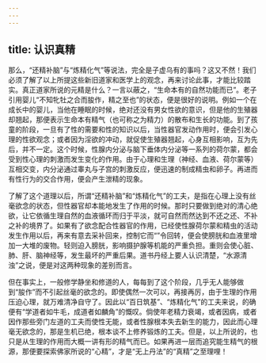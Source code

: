 ```yaml
---
---
---
```

title: 认识真精
---




那么，“还精补脑”与“炼精化气”等说法，完全是子虚乌有的事吗？这又不然！我们必须了解了以上所提这些新旧道家和医学上的观念，再来讨论此事，才能比较踏实。真正道家所说的元精是什么？一言以蔽之，“生命本有的自然功能而已”。老子引用婴儿“不知牝牡之合而朘作，精之至也”的状态，便是很好的说明。例如一个在成长中的婴儿，当他在睡眠的时候，绝对还没有男女性欲的意识，但是他的生殖器却翘起，那便表示生命本有精气（也可称之为精力）的散布和生长的功能。到了孩童的阶段，一旦有了性的需要和性的知识以后，当性器官发动作用时，便会引发心理的性欲观念；或者因为淫欲的冲动，就促使生殖器翘起，心身互相影响，互为先后，并不一定。这个时候，性腺内分泌与脑下垂体内分泌等一系列的荷尔蒙，都会受到性心理的刺激而发生变化的作用。由于心理和生理（神经、血液、荷尔蒙等）互相交变，内分泌通过睾丸与子宫的刺激反应，便迅速的制成精虫和卵子。再进而有性行为的交合作用，便会产生泄精的现象。

了解了这个道理以后，所谓“还精补脑”和“炼精化气”的工夫，是指在心理上没有丝毫欲念的状态，但性器官却本能地发生了作用的时候。那时只要做到绝对的清心绝欲，让它依循生理自然的血液循环而归于平淡，就可自然而然达到不还之还、不补之补的境界了。如果有了欲念配合性器官的作用，已经使性腺荷尔蒙和精虫的活动发生作用以后，再来有意去采补回来，控制它而“”令回转，便会使膀胱和血液里增加一大堆的废物。轻则迫入膀胱，影响摄护腺等机能的严重负担。重则会使心脏、肺、肝、脑神经等，发生最坏的严重后果。道书丹经上要人认识清楚，“水源清浊”之说，便是对这两种现象的差别而言。

但在事实上，一般修学静坐和修道的人，每每到了这个阶段，几乎无人能够做到“朘作”而不引起丝毫的欲念的。即使偶然一次可以，再接再厉，由于生理的作用压迫心理，就万难清净自守了。因此以“百日筑基”、“炼精化气”的工夫来说，的确便有“学道者如牛毛，成道者如麟角”的慨叹。倘使年老精力衰竭，或者因病，或者因作那些旁门左道的工夫而使性无能，或者性腺根本失去新生的能力，因此而心理毫无欲念的，那是生机已绝，根本谈不上修养锻炼的工夫。但是，以上所说的，也只是从生理的作用而大概一讲有形的精气而已。如果再进一层而追究能生精气的根源，那便要探索佛家所说的“心精”，才是“无上丹法”的“真精”之至理哩！